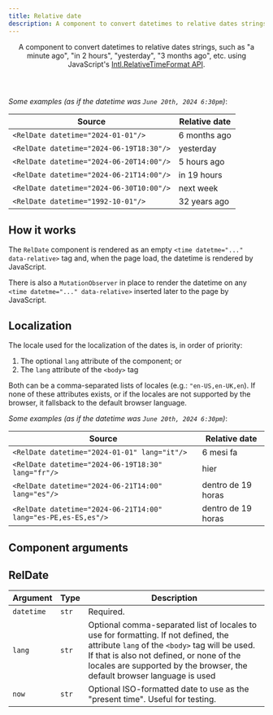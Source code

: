 ```yaml
---
title: Relative date
description: A component to convert datetimes to relative dates strings, such as "a minute ago", "in 2 hours", "yesterday", "3 months ago", etc. using JavaScript's Intl.RelativeTimeFormat API.
---
```


<Header title="Relative date" section="Components">
A component to convert datetimes to relative dates strings,
such as "a minute ago", "in 2 hours", "yesterday", "3 months ago",
etc. using JavaScript's <a class="link" href="https://developer.mozilla.org/en-US/docs/Web/JavaScript/Reference/Global_Objects/Intl/RelativeTimeFormat" target="_blank">Intl.RelativeTimeFormat API</a>.
</Header>

*Some examples (as if the datetime was `June 20th, 2024 6:30pm`)*:

| Source                                   | Relative date
| -----------------------------------------| --------------
| `<RelDate datetime="2024-01-01"/>`       | 6 months ago
| `<RelDate datetime="2024-06-19T18:30"/>` | yesterday
| `<RelDate datetime="2024-06-20T14:00"/>` | 5 hours ago
| `<RelDate datetime="2024-06-21T14:00"/>` | in 19 hours
| `<RelDate datetime="2024-06-30T10:00"/>` | 	next week
| `<RelDate datetime="1992-10-01"/>`       | 32 years ago


## How it works

The `RelDate` component is rendered as an empty `<time datetme="..." data-relative>` tag and, when the page load, the datetime is rendered by JavaScript.

There is also a `MutationObserver` in place to render the datetime on any `<time datetme="..." data-relative>` inserted later to the page by JavaScript.


## Localization

The locale used for the localization of the dates is, in order of priority:

1. The optional `lang` attribute of the component; or
2. The `lang` attribute of the `<body>` tag

Both can be a comma-separated lists of locales (e.g.: `"en-US,en-UK,en`). If none of these attributes exists, or if the locales are not supported by the browser, it fallsback to the default browser language.

*Some examples (as if the datetime was `June 20th, 2024 6:30pm`)*:

| Source                                                         | Relative date
| ---------------------------------------------------------------| --------------
| `<RelDate datetime="2024-01-01" lang="it"/> `                  | 6 mesi fa
| `<RelDate datetime="2024-06-19T18:30" lang="fr"/>`             | hier
| `<RelDate datetime="2024-06-21T14:00" lang="es"/>`             | dentro de 19 horas
| `<RelDate datetime="2024-06-21T14:00" lang="es-PE,es-ES,es"/>` | dentro de 19 horas


## Component arguments

## RelDate

| Argument   | Type  | Description
| -----------| ----- | --------------
| `datetime` | `str` | Required.
| `lang`     | `str` | Optional comma-separated list of locales to use for formatting. If not defined, the attribute `lang` of the `<body>` tag will be used. If that is also not defined, or none of the locales are supported by the browser, the default browser language is used
| `now`      | `str` | Optional ISO-formatted date to use as the "present time". Useful for testing.
